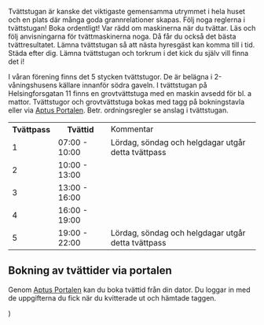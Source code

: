 

Tvättstugan är kanske det viktigaste gemensamma utrymmet i hela huset och en plats där många goda grannrelationer skapas.
Följ noga reglerna i tvättstugan! Boka ordentligt! Var rädd om maskinerna när du tvättar.
Läs och följ anvisningarna för tvättmaskinerna noga.
Då får du också det bästa tvättresultatet.
Lämna tvättstugan så att nästa hyresgäst kan komma till i tid. Städa efter dig.
Lämna tvättstugan och torkrum i det kick du själv vill finna det i!

I våran förening finns det 5 stycken tvättstugor.
De är belägna i 2-våningshusens källare innanför södra gaveln.
I tvättstugan på Helsingforsgatan 11 finns en grovtvättstuga med en maskin avsedd för bl. a mattor.
Tvättstugor och grovtvättstuga bokas med tagg på bokningstavla eller via [Aptus Portalen][1].
Betr. ordningsregler se anslag i tvättstugan.



<table>
<th>Tvättpass</th>
<th>Tvättid</th>
<td>Kommentar</td>
<tr>
<td>1</td>
<td>07:00 - 10:00</td>
<td>Lördag, söndag och helgdagar utgår detta tvättpass</td>
</tr>
<tr>
<td>2</td>
<td>10:00 - 13:00</td>
<td></td>
</tr>
<tr>
<td>3</td>
<td>13:00 - 16:00</td>
<td></td>
</tr>
<tr>
<td>4</td>
<td>16:00 - 19:00</td>
<td></td>
</tr>
<tr>
<td>5</td>
<td>19:00 - 22:00</td>
<td>Lördag, söndag och helgdagar utgår detta tvättpass</td>
</tr>
</table>


## Bokning av tvättider via portalen

Genom [Aptus Portalen][1] kan du boka tvättid från din dator.
Du loggar in med de uppgifterna du fick när du kvitterade ut och hämtade taggen.


[1]: https://imatra.aptustotal.se/Aptusportal/ "Aptus Portalen"


  <MDXProvider>
      <Body>
          <Centered
        introducing="Tvättstugor"
        title="Bokning och regler"
        summary=""
      >
               <main {...props} />
          </Centered>
      </Body>
  </MDXProvider>
)